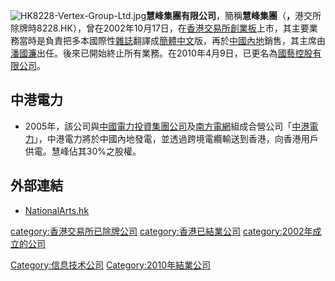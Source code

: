 {{refimprove|time=2018-06-29T20:09:56+00:00}}
[[File:HK8228-Vertex-Group-Ltd.jpg|thumb]]'''慧峰集團有限公司'''，簡稱'''慧峰集團'''（'''{{lang-en|Vertex Group Limited}}，'''港交所除牌時8228.HK），曾在2002年10月17日，在[[香港交易所|香港交易所]][[香港創業板|創業板]]上市，其主要業務當時是負責把多本國際性[[雜誌|雜誌]]翻譯成[[簡體中文|簡體中文]]版，再於[[中國內地|中國內地]]銷售，其主席由[[潘國濂|潘國濂]]出任。後來已開始終止所有業務。在2010年4月9日，已更名為[[國藝控股有限公司|國藝控股有限公司]]。

==中港電力==
*2005年，該公司與[[中國電力投資集團公司|中國電力投資集團公司]]及[[南方電網|南方電網]]組成合營公司「[[中港電力|中港電力]]」，中港電力將於中國內地發電，並透過跨境電纜輸送到香港，向香港用戶供電。慧峰佔其30%之股權。

==外部連結==
*[http://www.nationalarts.hk NationalArts.hk] {{Wayback|url=http://www.nationalarts.hk/ |date=20170525200157 }}

{{HK-corp-stub}}

[[category:香港交易所已除牌公司|category:香港交易所已除牌公司]]
[[category:香港已結業公司|category:香港已結業公司]]
[[Category:信息技术公司|Category:信息技术公司]]
[[category:2002年成立的公司|category:2002年成立的公司]]
[[Category:2010年結業公司|Category:2010年結業公司]]
